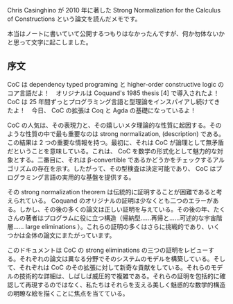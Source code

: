Chris Casinghino が 2010 年に著した Strong Normalization for the Calculus of Constructions という論文を読んだメモです。

本当はノートに書いていて公開するつもりはなかったんですが、何か勿体ないかと思って文字に起こしました。

== 序文 ==

CoC は dependency typed programing と higher-order constructive logic のコア言語だよ！　オリジナルは Coquand's 1985 thesis [4] で導入されたよ！ CoC は 25 年間ずっとプログラミング言語と型理論をインスパイアし続けてきたよ！　今日、 CoC の拡張は Coq と Agda の基礎になっているよ！

CoC の人気は、その表現力と、その嬉しいメタ理論的な性質に起因する。そのような性質の中で最も重要なのは strong normalization, (description) である。この結果は 2 つの重要な情報を持つ。最初に、それは CoC が論理として無矛盾だということを意味している。これは、 CoC を数学の形式化として魅力的な対象とする。二番目に、それは β-convertible であるかどうかをチェックするアルゴリズムの存在を示す。したがって、その型検査は決定可能であり、 CoC はプログラミング言語の実用的な基盤を提供する。

その strong normalization theorem は伝統的に証明することが困難であると考えられている。 Coquand のオリジナルの証明は少なくとも二つのエラーがある。しかし、その後の多くの論文は正しい証明を与えている。その後の年、たくさんの著者はプログラムに役に立つ構造（帰納型……再帰と……可述的な宇宙階層…… large eliminations ）。これらの証明の多くはさらに挑戦的であり、いくつかは全体の論文にまたがっています。

このドキュメントは CoC の strong eliminations の三つの証明をレビューする。それぞれの論文は異なる分野でそのシステムのモデルを構築している。そして、それぞれは CoC のその拡張に対して新奇な貢献をしている。それらのモデルの技術的な詳細は、しばしば威圧的で複雑である。それらの証明を包括的に確認して再現するのではなく、私たちはそれらを支える美しく魅惑的な数学的構造の明瞭な絵を描くことに焦点を当てている。
